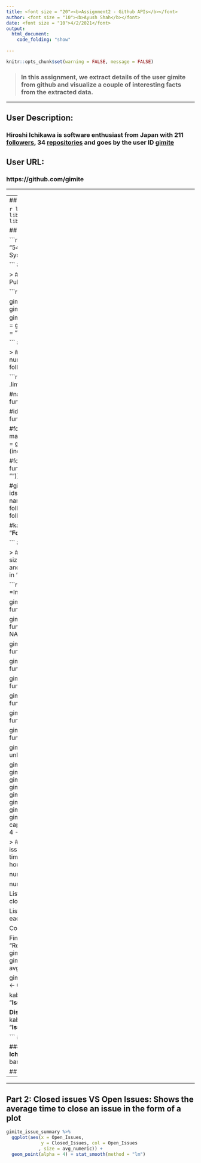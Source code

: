 ---
title: <font size = "20"><b>Assignment2 - Github APIs</b></font>
author: <font size = "10"><b>Ayush Shah</b></font>
date: <font size = "10">4/2/2021</font>
output: 
  html_document:
    code_folding: "show"
  
---

```{r setup, include=FALSE} 
knitr::opts_chunk$set(warning = FALSE, message = FALSE) 
```


> ### In this assignment, we extract details of the user **gimite** from github and visualize a couple of interesting facts from the extracted data.

---

## **User Description:** 
### Hiroshi Ichikawa is software enthusiast from Japan with 211 [followers](https://github.com/gimite?tab=followers), 34 [repositories](https://github.com/gimite?tab=repositories) and goes by the user ID [gimite](https://github.com/gimite)
## **User URL:** 
### https://github.com/gimite

---

---
## Importing the required libraries

```{r}
library(gh)
library(tibble)
library(knitr)
library(dplyr)
library(tidyr)
library(foreach)
library(jsonlite)
library(purrr)
library(ggplot2)
```

## Acquiring token to get a higher API rate limit

```{r}
my_token = "543ae9ab6c41b34cc920b487f40f59c9b6fbbc5f"
Sys.setenv(GITHUB_TOKEN = my_token)

```
## Table 1 - User Information

> ### Contains the User Name, User Login, User ID, Public Repositories and the number of followers

```{r}

gimite <- gh("/users/gimite")

gimite_basic_details <- tibble(User_Name = gimite$name, User_Login = gimite$login, User_Id = gimite$id,  
                    Repositories = gimite$public_repos, Followers = gimite$followers)
kable(gimite_basic_details, caption = "__Basic User Details__", align = "l")

```
## Table 2 - User's followers' information

> ### Contains the User's followers' IDs, Names, their number of public repositories and the number of their followers

```{r}

#gimite_followers <- gh("/users/gimite/followers", .limit =Inf)

#names_of_followers <- map_chr(gimite_followers, function(x){x$login})

#ids_of_followers <- map_int(gimite_followers, function(x){x$id})

#followers_public_repos = map_int(names_of_followers, function(x){
 # individual = gh(paste("/users/", x, sep = ""))
  #return (individual$public_repos)
#})


#followers_followers = map_int(names_of_followers, function(x){
 # individual = gh(paste("/users/", x, sep = ""))
  #return (individual$followers)
#})


#gimite_follower_details = data.frame(
 # Follower_ID = ids_of_followers,
  #Follower_Name = names_of_followers,
  #Follower_Public_Repos = followers_public_repos,
  #Follower_Followers = followers_followers
#)

#kable(head(gimite_follower_details,5), caption = "__Follower Details__", align = "l")

```
## Table 3 - User's Repositories' details

> ### Consists of repository name, language used, size, forks count, stargazers count, watchers count and open issues count.  We also handle missing values in 'Language' column by assigning NA

```{r}
gimite_repos <- gh("/users/gimite/repos", .limit =Inf)

gimite_repos_names <- map_chr(gimite_repos, function(x){
  x$name
})

gimite_repos_language <- map(gimite_repos, function(x){
  val <- x$language; replace(val, is.null(val), NA)
  return (val)
})

gimite_repos_size <- map_chr(gimite_repos, function(x){
  x$size
})

gimite_forks_count <- map_chr(gimite_repos, function(x){
  x$forks_count
})

gimite_stargazers_count <- map_int(gimite_repos, function(x){
  x$stargazers_count
})

gimite_watchers_count <- map_chr(gimite_repos, function(x){
  x$watchers_count
})

gimite_open_issues <- map_chr(gimite_repos, function(x){
  x$open_issues_count
})

gimite_repos_language[sapply(gimite_repos_language, function(x) length(x)==0L)] <- NA

gimite_repos_language_value = unlist(gimite_repos_language)


gimite_repo_info = data.frame(
  "Name" = gimite_repos_names,
  "Language" = gimite_repos_language_value,
  "Size" = gimite_repos_size,
  "Forks_Count" = gimite_forks_count,
  "Stargazers_Count" = gimite_stargazers_count,
  "Watchers_Count" = gimite_watchers_count,
  "Open_Issues_Count" = gimite_open_issues
)
kable(head(gimite_repo_info,5), caption = "__Repository Details__", align = "l")
```
## Table 4 - Summary of Issues

> ### Consists of repository name, number of open issues in that repository, closed issues and average time taken to close an issue in that repository (in hours)

number of open issues for each repository:
```{r}
gimite_n_of_open_issues = map_int(gimite_repos_names, function(x){
  open_issues = gh(paste("/repos/gimite/", x, "/issues?state=open", sep = ""))
  return (nrow(map_df(open_issues, magrittr::extract, c("state"))))
})
```

number of closed issues for each repository:
```{r}
gimite_n_of_closed_issues = map_int(gimite_repos_names, function(x){
  closed_issues = gh(paste("/repos/gimite/", x, "/issues?state=closed", sep = ""))
  return (nrow(map_df(closed_issues, magrittr::extract, c("state"))))
})
```

List containing issues with created_at dates and closed_at dates of issues in all repositories:
```{r}
gimite_issues_list = map(gimite_repos_names, function(x){
  issues = gh(paste("/repos/gimite/", x, "/issues?state=closed", sep = ""))
  return (map_df(issues, magrittr::extract, c("id", "created_at", "closed_at","state"))
  )
})
```

List to get the average time taken to close issues in each repository:
```{r}
avg_time<- map(gimite_issues_list, function(x){
  summer = 0
  for (i in nrow(x)){
    per_issue = as.numeric(difftime(strptime(x$closed_at[i],"%Y-%m-%dT%H:%M:%SZ"),
                          strptime(x$created_at[i],"%Y-%m-%dT%H:%M:%SZ")),unit = "hours")
    summer = summer + as.numeric(per_issue)
  }
  return (round((summer/nrow(x)),5))
})
```

Converting list to numeric to handle empty cells:
```{r}
avg_numeric = as.numeric(avg_time)
```

Final table 4:
```{r}
gimite_issue_summary = tibble(
  "Repo_Name" = gimite_repos_names,
  "Open_Issues" = gimite_n_of_open_issues,
  "Closed_Issues" = gimite_n_of_closed_issues,
  "Avg_Hours_To_Close" = avg_numeric
)

gimite_issue_summary[is.na(gimite_issue_summary)] <- 0

kable(head(gimite_issue_summary,5), caption = "__Issues Summary__", align = "l")
```

__Displaying some other rows:__
```{r}
kable(gimite_issue_summary[19:23,], caption = "__Issues Summary__", align = "l")

```
## __VISUALIZATIONS:__

### __Part 1: Getting to know the language Hiroshi Ichikawa uses MOST for his projects __
### First is a bar graph
```{r}
ggplot(gimite_repo_info,  aes(x = factor(""), fill = Language) ) +
  geom_bar()+
  scale_fill_brewer(palette="Yellow")
```


## Below is the same plot but with polar system:
```{r}
ggplot(gimite_repo_info,
  aes(x = factor(""), fill = Language) ) +
scale_fill_brewer(palette="Yellow")+
  geom_bar() +
  coord_polar(theta = "y") +
  scale_x_discrete("")+
  theme_minimal()
```
## From the above 2 simple plots, we can decuce that Hiroshi Ichikawa's most repositories have been in the language - __Ruby__

---
--- 
## __Part 2: __ Closed issues VS Open Issues: Shows the average time to close an issue in the form of a plot

```{r}
gimite_issue_summary %>%
  ggplot(aes(x = Open_Issues,
             y = Closed_Issues, col = Open_Issues
            , size = avg_numeric)) +
  geom_point(alpha = 4) + stat_smooth(method = "lm")
```

